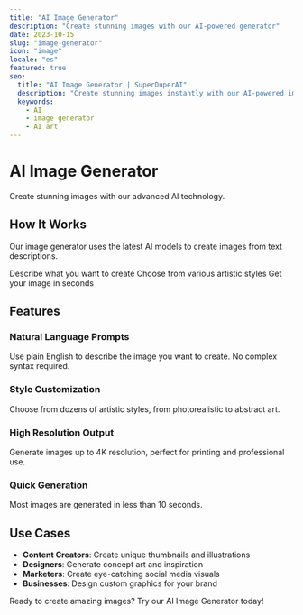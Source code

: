 ```yaml
---
title: "AI Image Generator"
description: "Create stunning images with our AI-powered generator"
date: 2023-10-15
slug: "image-generator"
icon: "image"
locale: "es"
featured: true
seo:
  title: "AI Image Generator | SuperDuperAI"
  description: "Create stunning images instantly with our AI-powered image generator"
  keywords:
    - AI
    - image generator
    - AI art
---
```


# AI Image Generator

Create stunning images with our advanced AI technology.

<FeatureGrid>
  <Feature
    title="High Quality"
    description="Generate images in 4K resolution"
    icon="quality"
  />
  <Feature
    title="Fast"
    description="Get results in seconds"
    icon="speed"
  />
  <Feature
    title="Customizable"
    description="Fine-tune your results"
    icon="settings"
  />
</FeatureGrid>

## How It Works

Our image generator uses the latest AI models to create images from text descriptions.

<Steps>
  <Step
    number="1"
    title="Enter a prompt"
  >
    Describe what you want to create
  </Step>
  <Step
    number="2"
    title="Select style"
  >
    Choose from various artistic styles
  </Step>
  <Step
    number="3"
    title="Generate"
  >
    Get your image in seconds
  </Step>
</Steps>

## Features

### Natural Language Prompts

Use plain English to describe the image you want to create. No complex syntax required.

### Style Customization

Choose from dozens of artistic styles, from photorealistic to abstract art.

### High Resolution Output

Generate images up to 4K resolution, perfect for printing and professional use.

### Quick Generation

Most images are generated in less than 10 seconds.

## Use Cases

- **Content Creators**: Create unique thumbnails and illustrations
- **Designers**: Generate concept art and inspiration
- **Marketers**: Create eye-catching social media visuals
- **Businesses**: Design custom graphics for your brand

<CTABox>
  Ready to create amazing images? Try our AI Image Generator today!
</CTABox>
